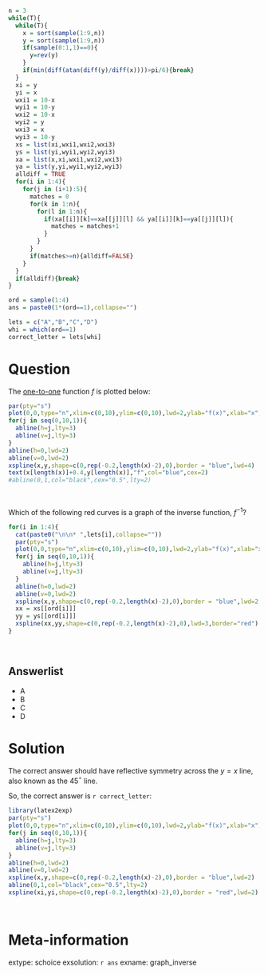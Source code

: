 ```r
n = 3
while(T){
  while(T){
    x = sort(sample(1:9,n))
    y = sort(sample(1:9,n))
    if(sample(0:1,1)==0){
      y=rev(y)
    }
    if(min(diff(atan(diff(y)/diff(x))))>pi/6){break}
  }
  xi = y
  yi = x
  wxi1 = 10-x
  wyi1 = 10-y
  wxi2 = 10-x
  wyi2 = y
  wxi3 = x
  wyi3 = 10-y
  xs = list(xi,wxi1,wxi2,wxi3)
  ys = list(yi,wyi1,wyi2,wyi3)
  xa = list(x,xi,wxi1,wxi2,wxi3)
  ya = list(y,yi,wyi1,wyi2,wyi3)
  alldiff = TRUE
  for(i in 1:4){
    for(j in (i+1):5){
      matches = 0
      for(k in 1:n){
        for(l in 1:n){
          if(xa[[i]][k]==xa[[j]][l] && ya[[i]][k]==ya[[j]][l]){
            matches = matches+1
          }
        }
      }
      if(matches>=n){alldiff=FALSE}
    }
  }
  if(alldiff){break}
}

ord = sample(1:4)
ans = paste0(1*(ord==1),collapse="")

lets = c("A","B","C","D")
whi = which(ord==1)
correct_letter = lets[whi]
```

Question
========

The [one-to-one](https://en.wikipedia.org/wiki/Injective_function){target="_blank"} function $f$ is plotted below:

```r
par(pty="s")
plot(0,0,type="n",xlim=c(0,10),ylim=c(0,10),lwd=2,ylab="f(x)",xlab="x")
for(j in seq(0,10,1)){
  abline(h=j,lty=3)
  abline(v=j,lty=3)
}
abline(h=0,lwd=2)
abline(v=0,lwd=2)
xspline(x,y,shape=c(0,rep(-0.2,length(x)-2),0),border = "blue",lwd=4)
text(x[length(x)]+0.4,y[length(x)],"f",col="blue",cex=2)
#abline(0,1,col="black",cex="0.5",lty=2)
```
\

Which of the following red curves is a graph of the inverse function, $f^{-1}$?

```r
for(i in 1:4){
  cat(paste0("\n\n* ",lets[i],collapse=""))
  par(pty="s")
  plot(0,0,type="n",xlim=c(0,10),ylim=c(0,10),lwd=2,ylab="f(x)",xlab="x")
  for(j in seq(0,10,1)){
    abline(h=j,lty=3)
    abline(v=j,lty=3)
  }
  abline(h=0,lwd=2)
  abline(v=0,lwd=2)
  xspline(x,y,shape=c(0,rep(-0.2,length(x)-2),0),border = "blue",lwd=2,lty=3)
  xx = xs[[ord[i]]]
  yy = ys[[ord[i]]]
  xspline(xx,yy,shape=c(0,rep(-0.2,length(x)-2),0),lwd=3,border="red")
}
```
\



Answerlist
--------
* A
* B
* C
* D




Solution
========

The correct answer should have reflective symmetry across the $y=x$ line, also known as the 45$^\circ$ line.

So, the correct answer is `r correct_letter`:

```r
library(latex2exp)
par(pty="s")
plot(0,0,type="n",xlim=c(0,10),ylim=c(0,10),lwd=2,ylab="f(x)",xlab="x")
for(j in seq(0,10,1)){
  abline(h=j,lty=3)
  abline(v=j,lty=3)
}
abline(h=0,lwd=2)
abline(v=0,lwd=2)
xspline(x,y,shape=c(0,rep(-0.2,length(x)-2),0),border = "blue",lwd=2)
abline(0,1,col="black",cex="0.5",lty=2)
xspline(xi,yi,shape=c(0,rep(-0.2,length(x)-2),0),border = "red",lwd=2)
```
\



Meta-information
============
extype: schoice
exsolution: `r ans`
exname: graph_inverse